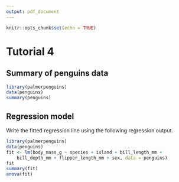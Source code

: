 ```yaml
---
output: pdf_document
---
```


```r
knitr::opts_chunk$set(echo = TRUE)
```

# Tutorial 4

## Summary of penguins data 

```r
library(palmerpenguins)
data(penguins)
summary(penguins)
```

## Regression model



Write the fitted regression line using the following regression output.

```r
library(palmerpenguins)
data(penguins)
fit <- lm(body_mass_g ~ species + island + bill_length_mm + 
    bill_depth_mm + flipper_length_mm + sex, data = penguins)
fit
summary(fit)
anova(fit)

```